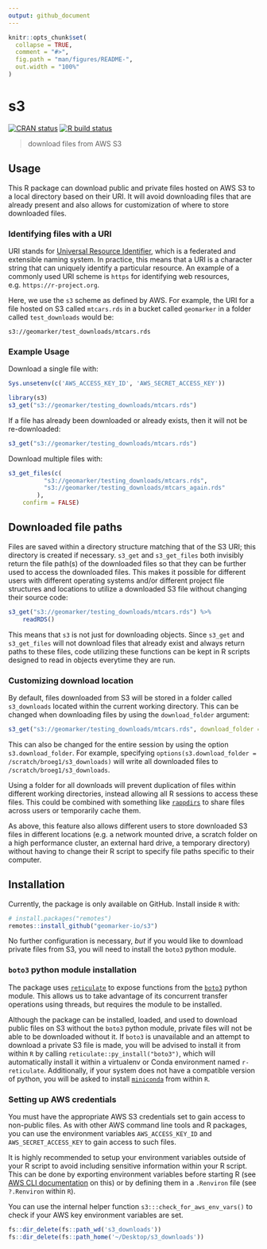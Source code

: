 ```yaml
---
output: github_document
---
```


<!-- README.md is generated from README.Rmd. Please edit that file -->

```r
knitr::opts_chunk$set(
  collapse = TRUE,
  comment = "#>",
  fig.path = "man/figures/README-",
  out.width = "100%"
)
```

# s3

<!-- badges: start -->
[![CRAN status](https://www.r-pkg.org/badges/version/s3)](https://CRAN.R-project.org/package=s3)
[![R build status](https://github.com/geomarker-io/s3/workflows/R-CMD-check/badge.svg)](https://github.com/geomarker-io/s3/actions)
<!-- badges: end -->

> download files from AWS S3

## Usage

This R package can download public and private files hosted on AWS S3 to a local directory based on their URI. It will avoid downloading files that are already present and also allows for customization of where to store downloaded files.

### Identifying files with a URI

URI stands for [Universal Resource Identifier](https://en.wikipedia.org/wiki/Uniform_Resource_Identifier), which is a federated and extensible naming system. In practice, this means that a URI is a character string that can uniquely identify a particular resource. An example of a commonly used URI scheme is `https` for identifying web resources, e.g. `https://r-project.org`.

Here, we use the `s3` scheme as defined by AWS. For example, the URI for a file hosted on S3 called `mtcars.rds` in a bucket called `geomarker` in a folder called `test_downloads` would be:

 `s3://geomarker/test_downloads/mtcars.rds`


### Example Usage

Download a single file with:

```r
Sys.unsetenv(c('AWS_ACCESS_KEY_ID', 'AWS_SECRET_ACCESS_KEY'))
```


```r
library(s3)
s3_get("s3://geomarker/testing_downloads/mtcars.rds")
```

If a file has already been downloaded or already exists, then it will not be re-downloaded:

```r
s3_get("s3://geomarker/testing_downloads/mtcars.rds")
```

Download multiple files with:

```r
s3_get_files(c(
          "s3://geomarker/testing_downloads/mtcars.rds",
          "s3://geomarker/testing_downloads/mtcars_again.rds"
        ),
	confirm = FALSE)
```


## Downloaded file paths

Files are saved within a directory structure matching that of the S3 URI; this directory is created if necessary. `s3_get` and `s3_get_files` both invisibly return the file path(s) of the downloaded files so that they can be further used to access the downloaded files. This makes it possible for different users with different operating systems and/or different project file structures and locations to utilize a downloaded S3 file without changing their source code:

```r
s3_get("s3://geomarker/testing_downloads/mtcars.rds") %>%
    readRDS()
```

This means that `s3` is not just for downloading objects. Since `s3_get` and `s3_get_files` will not download files that already exist and always return paths to these files, code utilizing these functions can be kept in R scripts designed to read in objects everytime they are run.

### Customizing download location

By default, files downloaded from S3 will be stored in a folder called `s3_downloads` located within the current working directory. This can be changed when downloading files by using the `download_folder` argument:

```r
s3_get("s3://geomarker/testing_downloads/mtcars.rds", download_folder = fs::path_home('~/Desktop/s3_downloads'))
```


This can also be changed for the entire session by using the option `s3.download_folder`. For example, specifying `options(s3.download_folder = /scratch/broeg1/s3_downloads)` will write all downloaded files to `/scratch/broeg1/s3_downloads`.

Using a folder for all downloads will prevent duplication of files within different working directories, instead allowing all R sessions to access these files. This could be combined with something like [`rappdirs`](https://github.com/r-lib/rappdirs) to share files across users or temporarily cache them.

As above, this feature also allows different users to store downloaded S3 files in different locations (e.g. a network mounted drive, a scratch folder on a high performance cluster, an external hard drive, a temporary directory) without having to change their R script to specify file paths specific to their computer.


## Installation

Currently, the package is only available on GitHub. Install inside `R` with:

```r
# install.packages("remotes")
remotes::install_github("geomarker-io/s3")
```

No further configuration is necessary, *but* if you would like to download private files from S3, you will need to install the `boto3` python module.

### `boto3` python module installation

The package uses [`reticulate`](https://rstudio.github.io/reticulate/) to expose functions from the [`boto3`](https://boto3.amazonaws.com/v1/documentation/api/latest/index.html) python module.  This allows us to take advantage of its concurrent transfer operations using threads, but requires the module to be installed.

 Although the package can be installed, loaded, and used to download public files on S3  without the `boto3` python module, private files will not be able to be downloaded without it. If `boto3` is unavailable and an attempt to download a private S3 file is made, you will be advised to install it from within `R` by calling `reticulate::py_install("boto3")`, which will automatically install it within a virtualenv or Conda environment named `r-reticulate`. Additionally, if your system does not have a compatible version of python, you will be asked to install [`miniconda`](https://docs.conda.io/en/latest/miniconda.html) from within `R`.

### Setting up AWS credentials

You must have the appropriate AWS S3 credentials set to gain access to non-public files. As with other AWS command line tools and R packages, you can use the environment variables `AWS_ACCESS_KEY_ID` and `AWS_SECRET_ACCESS_KEY` to gain access to such files. 

It is highly recommended to setup your environment variables outside of your R script to avoid including sensitive information within your R script. This can be done by exporting environment variables before starting R (see [AWS CLI documentation](https://docs.aws.amazon.com/cli/latest/userguide/cli-configure-envvars.html) on this) or by defining them in a `.Renviron` file (see `?.Renviron` within `R`).

You can use the internal helper function `s3:::check_for_aws_env_vars()` to check if your AWS key environment variables are set.

```r
fs::dir_delete(fs::path_wd('s3_downloads'))
fs::dir_delete(fs::path_home('~/Desktop/s3_downloads'))
```

